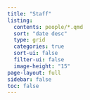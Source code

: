 ---
title: "Staff"
listing:
  contents: people/*.qmd
  sort: "date desc"
  type: grid
  categories: true
  sort-ui: false
  filter-ui: false
  image-height: "15"
page-layout: full
sidebar: false
toc: false
---


